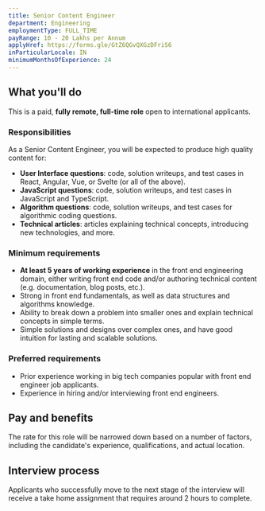```yaml
---
title: Senior Content Engineer
department: Engineering
employmentType: FULL_TIME
payRange: 10 - 20 Lakhs per Annum
applyHref: https://forms.gle/GtZ6QGvQXGzDFriS6
inParticularLocale: IN
minimumMonthsOfExperience: 24
---
```


## What you'll do

This is a paid, **fully remote, full-time role** open to international applicants.

### Responsibilities

As a Senior Content Engineer, you will be expected to produce high quality content for:

- **User Interface questions**: code, solution writeups, and test cases in React, Angular, Vue, or Svelte (or all of the above).
- **JavaScript questions**: code, solution writeups, and test cases in JavaScript and TypeScript.
- **Algorithm questions**: code, solution writeups, and test cases for algorithmic coding questions.
- **Technical articles**: articles explaining technical concepts, introducing new technologies, and more.

### Minimum requirements

- **At least 5 years of working experience** in the front end engineering domain, either writing front end code and/or authoring technical content (e.g. documentation, blog posts, etc.).
- Strong in front end fundamentals, as well as data structures and algorithms knowledge.
- Ability to break down a problem into smaller ones and explain technical concepts in simple terms.
- Simple solutions and designs over complex ones, and have good intuition for lasting and scalable solutions.

### Preferred requirements

- Prior experience working in big tech companies popular with front end engineer job applicants.
- Experience in hiring and/or interviewing front end engineers.

## Pay and benefits

The rate for this role will be narrowed down based on a number of factors, including the candidate's experience, qualifications, and actual location.

## Interview process

Applicants who successfully move to the next stage of the interview will receive a take home assignment that requires around 2 hours to complete.
